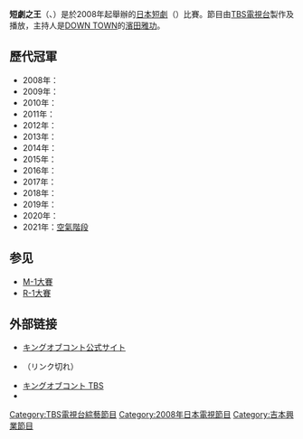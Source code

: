 {{Multiple issues|
{{Expand language|1=ja|time=2020-12-21T12:10:10+00:00}}
{{Unreferenced|time=2020-12-21T12:10:10+00:00}}
}}
'''短劇之王'''（{{lang-ja|'''キングオブコント'''}}、{{lang-en|King of Conte、'''KOC'''}}）是於2008年起舉辦的[[日本|日本]][[短劇_(日本)|短劇]]（{{lang|ja|コント}}）比賽。節目由[[TBS電視台|TBS電視台]]製作及播放，主持人是[[DOWN_TOWN|DOWN TOWN]]的[[濱田雅功|濱田雅功]]。

==歷代冠軍==
*2008年：{{link-ja|水牛城吾郎|バッファロー吾郎}}
*2009年：{{link-ja|東京03|東京03}}
*2010年：{{link-ja|喜劇之王|キングオブコメディ}}
*2011年：{{link-ja|罗伯特 (搞笑三人组)|ロバート (お笑いトリオ)|羅伯特}}
*2012年：{{link-ja|Viking|バイきんぐ}}
*2013年：{{link-ja|Kamomental|かもめんたる}}
*2014年：{{link-ja|喜送奴|シソンヌ (お笑いコンビ)}}
*2015年：{{link-ja|滚滚咔咔小甜椒|コロコロチキチキペッパーズ}}
*2016年：{{link-ja|Rice|ライス (お笑いコンビ)}}
*2017年：{{link-ja|鎌鼬 (搞笑组合)|かまいたち (お笑いコンビ)|鎌鼬}}
*2018年：{{link-ja|花子 (搞笑组合)|ハナコ|花子}}
*2019年：{{link-ja|污摇滚|どぶろっく}}
*2020年：{{link-ja|JARUJARU |ジャルジャル}}
*2021年：[[空氣階段|空氣階段]]

==参见==
*[[M-1大賽|M-1大賽]]
*[[R-1大賽|R-1大賽]]

==外部链接==
* [http://www.king-of-conte.com/index.php キングオブコント公式サイト] {{Wayback|url=http://www.king-of-conte.com/index.php |date=20190708064653 }}
* {{Wayback|url=http://king-of-conte.laff.jp/index.html |title=キングオブコントオフィシャルブログ |date=20090717063315}}（リンク切れ）
* [https://www.tbs.co.jp/kingofconte/ キングオブコント TBS] {{Wayback|url=https://www.tbs.co.jp/kingofconte/ |date=20211003034239 }}
* {{Twitter|koc_staff}}

{{DEFAULTSORT:King Of Conte}}
[[Category:TBS電視台綜藝節目|Category:TBS電視台綜藝節目]]
[[Category:2008年日本電視節目|Category:2008年日本電視節目]]
[[Category:吉本興業節目|Category:吉本興業節目]]